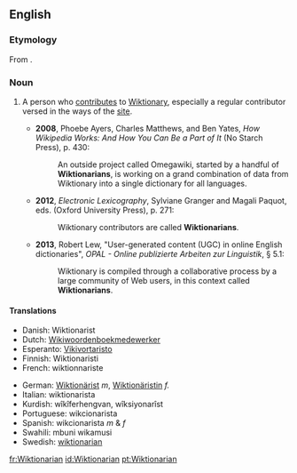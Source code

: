 ==English==

===Etymology===
From {{suffix|Wiktionary|ian|lang=en}}.

===Noun===
{{en-noun}}

# {{context|Wiktionary and WMF jargon|lang=en}} A person who [[contribute]]s to [[Wiktionary]], especially a regular contributor versed in the ways of the [[Website|site]].
#* '''2008''', Phoebe Ayers, Charles Matthews, and Ben Yates, ''How Wikipedia Works: And How You Can Be a Part of It'' (No Starch Press), p. 430:
#*: An outside project called Omegawiki, started by a handful of '''Wiktionarians''', is working on a grand combination of data from Wiktionary into a single dictionary for all languages.
#* '''2012''', ''Electronic Lexicography'', Sylviane Granger and Magali Paquot, eds. (Oxford University Press), p. 271:
#*: Wiktionary contributors are called '''Wiktionarians'''.
#* '''2013''', Robert Lew, "User-generated content (UGC) in online English dictionaries", ''OPAL - Online publizierte Arbeiten zur Linguistik'', § 5.1:
#*: Wiktionary is compiled through a collaborative process by a large community of Web users, in this context called '''Wiktionarians'''.

====Translations====
{{trans-top}}
* Danish: Wiktionarist
* Dutch: [[Wikiwoordenboekmedewerker]]
* Esperanto: [[Vikivortaristo]]
* Finnish: Wiktionaristi
* French: wiktionnariste
{{trans-mid}}
* German: [[Wiktionärist]] ''m'', [[Wiktionäristin]] ''f.''
* Italian: wiktionarista
* Kurdish: wîkîferhengvan, wîksiyonarîst
* Portuguese: wikcionarista
* Spanish: wikcionarista ''m'' & ''f''
* Swahili: mbuni wikamusi
* Swedish: [[#Swedish|wiktionarian]]
{{trans-bottom}}

[[fr:Wiktionarian]]
[[id:Wiktionarian]]
[[pt:Wiktionarian]]